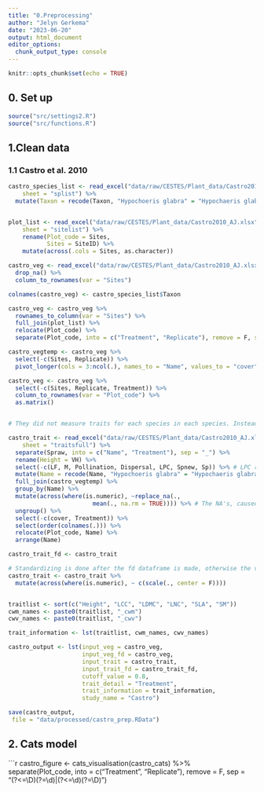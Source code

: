 ```yaml
---
title: "0.Preprocessing"
author: "Jelyn Gerkema"
date: "2023-06-20"
output: html_document
editor_options: 
  chunk_output_type: console
---
```


```r
knitr::opts_chunk$set(echo = TRUE)

```

## 0. Set up
```r
source("src/settings2.R")
source("src/functions.R")

```

## 1.Clean data


### 1.1 Castro et al. 2010
```r

castro_species_list <- read_excel("data/raw/CESTES/Plant_data/Castro2010_AJ.xlsx", 
    sheet = "splist") %>%
  mutate(Taxon = recode(Taxon, "Hypochoeris glabra" = "Hypochaeris glabra"))


plot_list <- read_excel("data/raw/CESTES/Plant_data/Castro2010_AJ.xlsx", 
    sheet = "sitelist") %>%
    rename(Plot_code = Sites, 
           Sites = SiteID) %>%
    mutate(across(.cols = Sites, as.character))

castro_veg <- read_excel("data/raw/CESTES/Plant_data/Castro2010_AJ.xlsx") %>%
  drop_na() %>%
  column_to_rownames(var = "Sites")

colnames(castro_veg) <- castro_species_list$Taxon

castro_veg <- castro_veg %>%
  rownames_to_column(var = "Sites") %>%
  full_join(plot_list) %>%
  relocate(Plot_code) %>%
  separate(Plot_code, into = c("Treatment", "Replicate"), remove = F, sep = "(?<=\\D)(?=\\d)|(?<=\\d)(?=\\D)") 

castro_vegtemp <- castro_veg %>%
  select(-c(Sites, Replicate)) %>%
  pivot_longer(cols = 3:ncol(.), names_to = "Name", values_to = "cover")

castro_veg <- castro_veg %>%
  select(-c(Sites, Replicate, Treatment)) %>%
  column_to_rownames(var = "Plot_code") %>% 
  as.matrix()


# They did not measure traits for each species in each species. Instead, they measured the traits only for the 80% most abundant ones. 

castro_trait <- read_excel("data/raw/CESTES/Plant_data/Castro2010_AJ.xlsx", 
    sheet = "traitsfull") %>%
  separate(Spraw, into = c("Name", "Treatment"), sep = "_") %>%
  rename(Height = VH) %>%
  select(-c(LF, M, Pollination, Dispersal, LPC, Spnew, Sp)) %>% # LPC removed, was not used in the original publication'
  mutate(Name = recode(Name, "Hypochoeris glabra" = "Hypochaeris glabra")) %>%
  full_join(castro_vegtemp) %>%
  group_by(Name) %>%
  mutate(across(where(is.numeric), ~replace_na(., 
                        mean(., na.rm = TRUE)))) %>% # The NA's, caused by the absence of species in certain plots, are filled up by the species mean
  ungroup() %>%
  select(-c(cover, Treatment)) %>%
  select(order(colnames(.))) %>%
  relocate(Plot_code, Name) %>%
  arrange(Name) 

castro_trait_fd <- castro_trait 

# Standardizing is done after the fd dataframe is made, otherwise the values are standardized twice
castro_trait <- castro_trait %>%
  mutate(across(where(is.numeric), ~ c(scale(., center = F)))) 


traitlist <- sort(c("Height", "LCC", "LDMC", "LNC", "SLA", "SM"))
cwm_names <- paste0(traitlist, "_cwm")
cwv_names <- paste0(traitlist, "_cwv")

trait_information <- lst(traitlist, cwm_names, cwv_names)

castro_output <- lst(input_veg = castro_veg, 
                     input_veg_fd = castro_veg,
                     input_trait = castro_trait,
                     input_trait_fd = castro_trait_fd,
                     cutoff_value = 0.8,
                     trait_detail = "Treatment",
                     trait_information = trait_information,
                     study_name = "Castro")

save(castro_output,
 file = "data/processed/castro_prep.RData")


``` 


## 2. Cats model
```r


castro_figure <- cats_visualisation(castro_cats) %>%
  separate(Plot_code, into = c("Treatment", "Replicate"), remove = F, sep = "(?<=\\D)(?=\\d)|(?<=\\d)(?=\\D)") 



